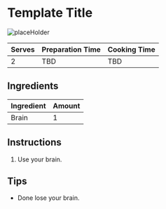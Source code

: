 # Template Title

![placeHolder](/recipes/placeHolder.png)

| Serves | Preparation Time | Cooking Time |
|--------|------------------|--------------|
| 2      | TBD              | TBD          |

## Ingredients

| Ingredient | Amount |
|------------|--------|
| Brain      | 1      |

## Instructions

1. Use your brain.

## Tips

- Done lose your brain.